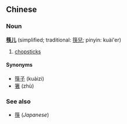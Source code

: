 ==Chinese==
===Noun===
'''[[筷]][[儿]]''' (simplified; traditional: [[筷兒]]; pinyin: kuài'er)

# [[chopstick]]s

====Synonyms====
*[[筷子]] (kuàizi)
*[[箸]] (zhù)

===See also===
*[[筷]] (''Japanese'')